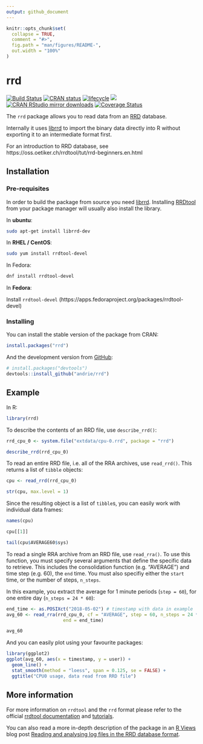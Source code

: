 ```yaml
---
output: github_document
---
```


<!-- README.md is generated from README.Rmd. Please edit that file -->

```r
knitr::opts_chunk$set(
  collapse = TRUE,
  comment = "#>",
  fig.path = "man/figures/README-",
  out.width = "100%"
)
```
# rrd

[![Build Status](https://travis-ci.org/andrie/rrd.svg?branch=master)](https://travis-ci.org/andrie/rrd)
[![CRAN status](https://www.r-pkg.org/badges/version/rrd)](https://cran.r-project.org/package=rrd)
[![lifecycle](https://img.shields.io/badge/lifecycle-maturing-blue.svg)](https://www.tidyverse.org/lifecycle/#maturing)
[![](http://www.r-pkg.org/badges/version/rrd)](http://www.r-pkg.org/pkg/rrd)
[![CRAN RStudio mirror downloads](http://cranlogs.r-pkg.org/badges/rrd)](http://www.r-pkg.org/pkg/rrd)
[![Coverage Status](https://img.shields.io/codecov/c/github/andrie/rrd/master.svg)](https://codecov.io/github/andrie/rrd?branch=master)


The `rrd` package allows you to read data from an [RRD](http://oss.oetiker.ch/rrdtool/) database.

Internally it uses [librrd](http://oss.oetiker.ch/rrdtool/doc/librrd.en.html) to import the binary data directly into R without exporting it to an intermediate format first.

For an introduction to RRD database, see https://oss.oetiker.ch/rrdtool/tut/rrd-beginners.en.html

## Installation


### Pre-requisites

In order to build the package from source you need [librrd](http://oss.oetiker.ch/rrdtool/doc/librrd.en.html).
Installing [RRDtool](http://oss.oetiker.ch/rrdtool/) from your package manager will usually also install the library.

In **ubuntu**:

```sh
sudo apt-get install librrd-dev
```

In **RHEL / CentOS**:

```sh
sudo yum install rrdtool-devel
```

In Fedora:

```sh
dnf install rrdtool-devel
```

In **Fedora**:

Install `rrdtool-devel` (https://apps.fedoraproject.org/packages/rrdtool-devel)

### Installing

You can install the stable version of the package from CRAN:

```r
install.packages("rrd")
```

And the development version from [GitHub](https://github.com/):

``` r
# install.packages("devtools")
devtools::install_github("andrie/rrd")
```

## Example


In R:

```r
library(rrd)
```

To describe the contents of an RRD file, use `describe_rrd()`:


```r
rrd_cpu_0 <- system.file("extdata/cpu-0.rrd", package = "rrd")

describe_rrd(rrd_cpu_0)
```


To read an entire RRD file, i.e. all of the RRA archives, use `read_rrd()`. This returns a list of `tibble` objects:


```r
cpu <- read_rrd(rrd_cpu_0)

str(cpu, max.level = 1)
```


Since the resulting object is a list of `tibble`s, you can easily work with individual data frames:

```r
names(cpu)

cpu[[1]]

tail(cpu$AVERAGE60$sys)
```
 

To read a single RRA archive from an RRD file, use `read_rra()`. To use this function, you must specify several arguments that define the specific data to retrieve. This includes the consolidation function (e.g. "AVERAGE") and time step (e.g. 60), the `end` time.  You must also specifiy either the `start` time, or the number of steps, `n_steps`.

In this example, you extract the average for 1 minute periods (`step = 60`), for one entire day (`n_steps = 24 * 60`):

```r
end_time <- as.POSIXct("2018-05-02") # timestamp with data in example
avg_60 <- read_rra(rrd_cpu_0, cf = "AVERAGE", step = 60, n_steps = 24 * 60,
                     end = end_time)

avg_60
```

And you can easily plot using your favourite packages:

```r
library(ggplot2)
ggplot(avg_60, aes(x = timestamp, y = user)) + 
  geom_line() +
  stat_smooth(method = "loess", span = 0.125, se = FALSE) +
  ggtitle("CPU0 usage, data read from RRD file")
```




## More information

For more information on `rrdtool` and the `rrd` format please refer to the official [rrdtool documentation](http://oss.oetiker.ch/rrdtool/doc/index.en.html) and [tutorials](http://oss.oetiker.ch/rrdtool/tut/index.en.html).

You can also read a more in-depth description of the package in an [R Views](https://rviews.rstudio.com/) blog post [Reading and analysing log files in the RRD database format](https://rviews.rstudio.com/2018/06/20/reading-rrd-files/).
